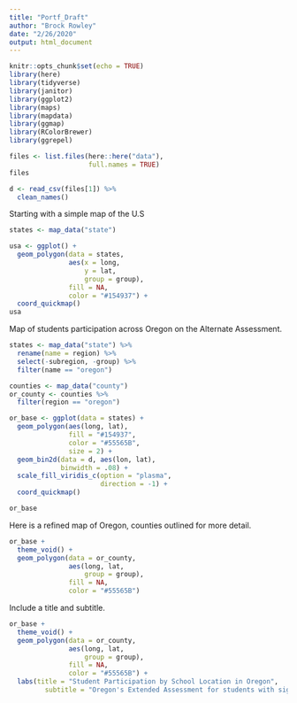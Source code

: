 ```yaml
---
title: "Portf_Draft"
author: "Brock Rowley"
date: "2/26/2020"
output: html_document
---
```


```r
knitr::opts_chunk$set(echo = TRUE)
library(here)
library(tidyverse)
library(janitor)
library(ggplot2)
library(maps)
library(mapdata)
library(ggmap)
library(RColorBrewer)
library(ggrepel)

files <- list.files(here::here("data"),
                    full.names = TRUE)
files

d <- read_csv(files[1]) %>%
  clean_names()
```

Starting with a simple map of the U.S  \FloatBarrier
```r

states <- map_data("state")

usa <- ggplot() +
  geom_polygon(data = states,
               aes(x = long,
                   y = lat,
                   group = group),
               fill = NA,
               color = "#154937") +
  coord_quickmap()
usa
```

Map of students participation across Oregon on the Alternate Assessment.  \FloatBarrier
```r

states <- map_data("state") %>%
  rename(name = region) %>%
  select(-subregion, -group) %>%
  filter(name == "oregon")

counties <- map_data("county")
or_county <- counties %>%
  filter(region == "oregon")

or_base <- ggplot(data = states) +
  geom_polygon(aes(long, lat),
               fill = "#154937",
               color = "#55565B",
               size = 2) +
  geom_bin2d(data = d, aes(lon, lat),
             binwidth = .08) +
  scale_fill_viridis_c(option = "plasma",
                       direction = -1) +
  coord_quickmap()

or_base
```

Here is a refined map of Oregon, counties outlined for more detail.  \FloatBarrier
```r
or_base +
  theme_void() +
  geom_polygon(data = or_county,
               aes(long, lat,
                   group = group),
               fill = NA,
               color = "#55565B")
```

Include a title and subtitle.  \FloatBarrier
```r
or_base +
  theme_void() +
  geom_polygon(data = or_county,
               aes(long, lat,
                   group = group),
               fill = NA,
               color = "#55565B") +
  labs(title = "Student Participation by School Location in Oregon",
         subtitle = "Oregon's Extended Assessment for students with significant cognitive disabilities ")
```